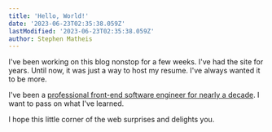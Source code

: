 ```yaml
---
title: 'Hello, World!'
date: '2023-06-23T02:35:38.059Z'
lastModified: '2023-06-23T02:35:38.059Z'
author: Stephen Matheis
---
```


I've been working on this blog nonstop for a few weeks. I've had the site for years. Until now, it was just a way to host my resume. I've always wanted it to be more.

I've been a [professional front-end software engineer for nearly a decade](/about). I want to pass on what I've learned.

I hope this little corner of the web surprises and delights you.
